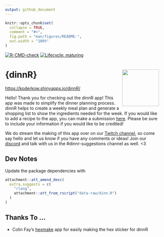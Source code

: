 ```yaml
---
output: github_document
---
```


<!-- README.md is generated from README.Rmd. Please edit that file -->

```r
knitr::opts_chunk$set(
  collapse = TRUE,
  comment = "#>",
  fig.path = "man/figures/README-",
  out.width = "100%"
)
```

<!-- badges: start -->
[![R-CMD-check](https://github.com/KoderKow/dinnR/workflows/R-CMD-check/badge.svg)](https://github.com/KoderKow/dinnR/actions)
[![Lifecycle: maturing](https://img.shields.io/badge/lifecycle-maturing-blue.svg)](https://www.tidyverse.org/lifecycle/#maturing)
<!-- badges: end -->

# {dinnR} <img src="https://raw.githubusercontent.com/koderkow/dinnr/master/inst/other/hex-dinnR.png" align="right" alt="" width="120" />

[https://koderkow.shinyapps.io/dinnR/](https://koderkow.shinyapps.io/dinnR/)

Hello! Thank you for checking out the dinnR app! This app was made to simplify the dinner planning process. dinnR helps to create a weekly meal plan and generate a shopping list to show the ingredients needed for the week. If you would like to add a recipe to the app, you can make a submission [here](https://forms.gle/T5pHyzZrNhzDrEd37). Please be sure to include your information if you would like to be credited!

We do stream the making of this app over on our [Twitch channel](https://twitch.tv/theeatgamelove), so come say hello and let us know if you have any comments or ideas! Join our [discord](https://discord.gg/hrec3NP) and talk with us in the  #dinnr-suggestions channel as well. <3

## Dev Notes

Update the package dependencies with

```r
attachment::att_amend_desc(
  extra.suggests = c(
    "rlang",
    attachment::att_from_rscript("data-raw/dinn.R")
  )
)
```


## Thanks To ...

- Colin Fay's [hexmake](https://connect.thinkr.fr/hexmake/) app for easily making the hex sticker for dinnR
